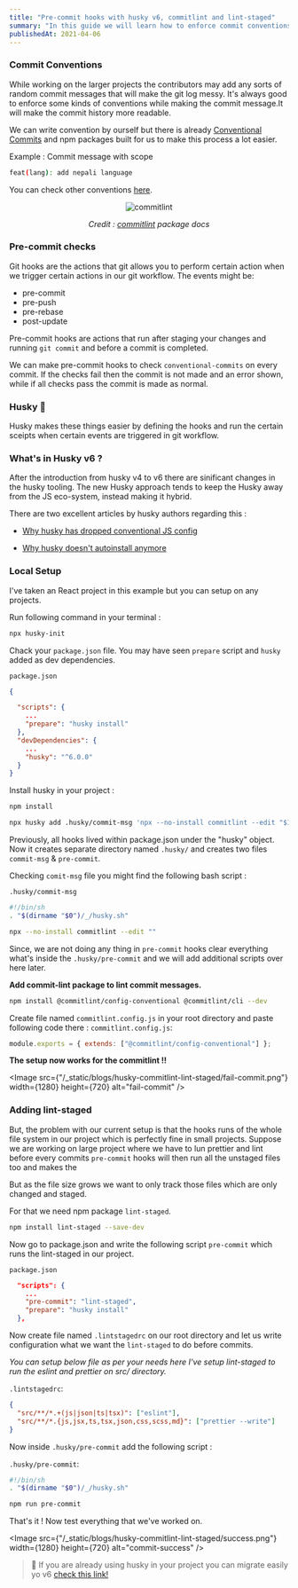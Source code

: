 ```yaml
---
title: "Pre-commit hooks with husky v6, commitlint and lint-staged"
summary: "In this guide we will learn how to enforce commit conventions in your project running pre-commit checks."
publishedAt: 2021-04-06
---
```


### Commit Conventions

While working on the larger projects the contributors may add any sorts of random commit messages that will make the git log messy. It's always good to enforce some kinds of conventions while making the commit message.It will make the commit history more readable.

We can write convention by ourself but there is already [Conventional Commits](https://www.conventionalcommits.org/en/v1.0.0/) and npm packages built for us to make this process a lot easier.

Example :
Commit message with scope

```bash
feat(lang): add nepali language
```

You can check other conventions [here](https://www.conventionalcommits.org/en/v1.0.0/).

<div align="center">
  <Image
    src={"/_static/blogs/husky-commitlint-lint-staged/commitlint.svg"}
    width={1280}
    height={720}
    alt="commitlint"
  />
</div>

<div align="center">

_Credit : [commitlint](https://github.com/conventional-changelog/commitlint/blob/master/README.md) package docs_

</div>

### Pre-commit checks

Git hooks are the actions that git allows you to perform certain action when we trigger certain actions in our git workflow. The events might be:

- pre-commit
- pre-push
- pre-rebase
- post-update

Pre-commit hooks are actions that run after staging your changes and running `git commit` and before a commit is completed.

We can make pre-commit hooks to check `conventional-commits` on every commit.
If the checks fail then the commit is not made and an error shown, while if all checks pass the commit is made as normal.

### Husky 🐶

Husky makes these things easier by defining the hooks and run the certain sceipts when certain events are triggered in git workflow.

### What's in Husky v6 ?

After the introduction from husky v4 to v6 there are sinificant changes in the husky tooling. The new Husky approach tends to keep the Husky away from the JS eco-system, instead making it hybrid.

There are two excellent articles by husky authors regarding this :

- [Why husky has dropped conventional JS config](https://blog.typicode.com/husky-git-hooks-javascript-config/)

- [Why husky doesn't autoinstall anymore](https://blog.typicode.com/husky-git-hooks-autoinstall/)

### Local Setup

I've taken an React project in this example but you can setup on any projects.

Run following command in your terminal :

```bash
npx husky-init
```

Chack your `package.json` file. You may have seen `prepare` script and `husky` added as dev dependencies.

`package.json`

```json
{

  "scripts": {
    ...
    "prepare": "husky install"
  },
  "devDependencies": {
    ...
    "husky": "^6.0.0"
  }
}
```

Install husky in your project :

```bash
npm install
```

```bash
npx husky add .husky/commit-msg 'npx --no-install commitlint --edit "$1"'

```

Previously, all hooks lived within package.json under the "husky" object. Now it creates separate directory named `.husky/` and creates two files `commit-msg` & `pre-commit`.

Checking `comit-msg` file you might find the following bash script :

`.husky/commit-msg`

```bash
#!/bin/sh
. "$(dirname "$0")/_/husky.sh"

npx --no-install commitlint --edit ""

```

Since, we are not doing any thing in `pre-commit` hooks clear everything what's inside the `.husky/pre-commit` and we will add additional scripts over here later.

**Add commit-lint package to lint commit messages.**

```bash
npm install @commitlint/config-conventional @commitlint/cli --dev
```

Create file named `commitlint.config.js` in your root directory and paste following code there :
`commitlint.config.js`:

```js
module.exports = { extends: ["@commitlint/config-conventional"] };
```

**The setup now works for the commitlint !!**

<Image
  src={"/_static/blogs/husky-commitlint-lint-staged/fail-commit.png"}
  width={1280}
  height={720}
  alt="fail-commit"
/>

### Adding lint-staged

But, the problem with our current setup is that the hooks runs of the whole file system in our project which is perfectly fine in small projects.
Suppose we are working on large project where we have to lun prettier and lint before every commits `pre-commit` hooks will then run all the unstaged files too and makes the

But as the file size grows
we want to only track those files which are only changed and staged.

For that we need npm package `lint-staged`.

```bash
npm install lint-staged --save-dev
```

Now go to package.json and write the following script `pre-commit` which runs the lint-staged in our project.

`package.json`

```json
  "scripts": {
    ...
    "pre-commit": "lint-staged",
    "prepare": "husky install"
  },
```

Now create file named `.lintstagedrc` on our root directory and let us write configuration what we want the `lint-staged` to do before commits.

_You can setup below file as per your needs here I've setup lint-staged to run the eslint and prettier on src/ directory._

`.lintstagedrc`:

```json
{
  "src/**/*.+(js|json|ts|tsx)": ["eslint"],
  "src/**/*.{js,jsx,ts,tsx,json,css,scss,md}": ["prettier --write"]
}
```

Now inside `.husky/pre-commit` add the following script :

`.husky/pre-commit`:

```bash
#!/bin/sh
. "$(dirname "$0")/_/husky.sh"

npm run pre-commit
```

That's it ! Now test everything that we've worked on.

<Image
  src={"/_static/blogs/husky-commitlint-lint-staged/success.png"}
  width={1280}
  height={720}
  alt="commit-success"
/>

> 🧠 If you are already using husky in your project you can migrate easily yo v6 [check this link!](https://github.com/typicode/husky-4-to-6)
